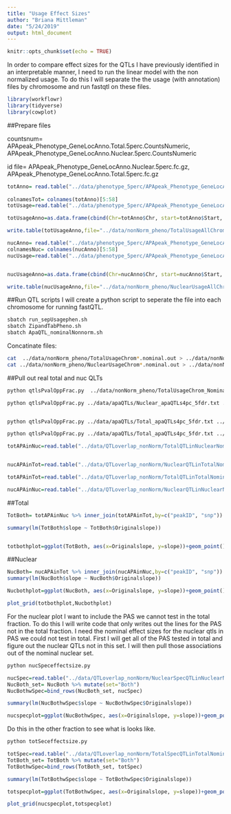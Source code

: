 ```yaml
---
title: "Usage Effect Sizes"
author: "Briana Mittleman"
date: "5/24/2019"
output: html_document
---
```


```r
knitr::opts_chunk$set(echo = TRUE)
```

In order to compare effect sizes for the QTLs I have previously identified in an interpretable manner, I need to run the linear model with the non normalized usage. To do this I will separate the the usage (with annotation) files by chromosome and run fastqtl on these files.  

```r
library(workflowr)
library(tidyverse)
library(cowplot)
```

##Prepare files  

countsnum= APApeak_Phenotype_GeneLocAnno.Total.5perc.CountsNumeric, APApeak_Phenotype_GeneLocAnno.Nuclear.5perc.CountsNumeric

id file= APApeak_Phenotype_GeneLocAnno.Nuclear.5perc.fc.gz, APApeak_Phenotype_GeneLocAnno.Total.5perc.fc.gz



```r
totAnno= read.table("../data/phenotype_5perc/APApeak_Phenotype_GeneLocAnno.Total.5perc.fc.gz", stringsAsFactors = F, header = T) %>% separate(chrom, into=c("Chrchrom", "Start", "End", "ID"),sep=":") %>% mutate(Chr=str_sub(Chrchrom, 4, str_length(Chrchrom)))
                                                                                                                                                                                                                
colnamesTot= colnames(totAnno)[5:58]
totUsage=read.table("../data/phenotype_5perc/APApeak_Phenotype_GeneLocAnno.Total.5perc.CountsNumeric", stringsAsFactors = F, header = F, col.names = colnamesTot) 

totUsageAnno=as.data.frame(cbind(Chr=totAnno$Chr, start=totAnno$Start, end=totAnno$End, ID=totAnno$ID, totUsage ))

write.table(totUsageAnno,file="../data/nonNorm_pheno/TotalUsageAllChrom.txt", col.names = T, row.names = F, quote = F, sep="\t" )
```



```r
nucAnno= read.table("../data/phenotype_5perc/APApeak_Phenotype_GeneLocAnno.Nuclear.5perc.fc.gz", stringsAsFactors = F, header = T)%>% separate(chrom, into=c("Chrchrom", "Start", "End", "ID"),sep=":") %>% mutate(Chr=str_sub(Chrchrom, 4, str_length(Chrchrom)))
colnamesNuc= colnames(nucAnno)[5:58]
nucUsage=read.table("../data/phenotype_5perc/APApeak_Phenotype_GeneLocAnno.Nuclear.5perc.CountsNumeric", stringsAsFactors = F, header = F, col.names = colnamesNuc) 


nucUsageAnno=as.data.frame(cbind(Chr=nucAnno$Chr, start=nucAnno$Start, end=nucAnno$End, ID=nucAnno$ID, nucUsage ))

write.table(nucUsageAnno,file="../data/nonNorm_pheno/NuclearUsageAllChrom.txt", col.names = T, row.names = F, quote = F, sep="\t" )
```


##Run QTL scripts
I will create a python script to seperate the file into each chromosome for running fastQTL.  

```bash
sbatch run_sepUsagephen.sh
sbatch ZipandTabPheno.sh
sbatch ApaQTL_nominalNonnorm.sh
```

Concatinate files:  

```bash
cat  ../data/nonNorm_pheno/TotalUsageChrom*.nominal.out > ../data/nonNorm_pheno/TotalUsageChrom_Nominal_AllChrom.txt
cat ../data/nonNorm_pheno/NuclearUsageChrom*.nominal.out > ../data/nonNorm_pheno/NuclearUsageChrom_Nominal_AllChrom.txt

```

##Pull out real total and nuc QLTs  


```bash
python qtlsPvalOppFrac.py  ../data/nonNorm_pheno/TotalUsageChrom_Nominal_AllChrom.txt ../data/QTLoverlap_nonNorm/NuclearQTLinTotalNominal_nonNorm.txt  

python qtlsPvalOppFrac.py ../data/apaQTLs/Nuclear_apaQTLs4pc_5fdr.txt ../data/nonNorm_pheno/NuclearUsageChrom_Nominal_AllChrom.txt ../data/QTLoverlap_nonNorm/NuclearQTLinNuclearNominal_nonNorm.txt  


python qtlsPvalOppFrac.py ../data/apaQTLs/Total_apaQTLs4pc_5fdr.txt ../data/nonNorm_pheno/TotalUsageChrom_Nominal_AllChrom.txt ../data/QTLoverlap_nonNorm/TotalQTLinTotalNominal_nonNorm.txt  

python qtlsPvalOppFrac.py ../data/apaQTLs/Total_apaQTLs4pc_5fdr.txt ../data/nonNorm_pheno/NuclearUsageChrom_Nominal_AllChrom.txt ../data/QTLoverlap_nonNorm/TotalQTLinNuclearNominal_nonNorm.txt  
```



```r
totAPAinNuc=read.table("../data/QTLoverlap_nonNorm/TotalQTLinNuclearNominal_nonNorm.txt", header = F, stringsAsFactors = F, col.names=c("peakID", "snp", "dist", "pval", "slope"))


nucAPAinTot=read.table("../data/QTLoverlap_nonNorm/NuclearQTLinTotalNominal_nonNorm.txt", header = F, stringsAsFactors = F, col.names=c("peakID", "snp", "dist", "pval", "slope"))

totAPAinTot=read.table("../data/QTLoverlap_nonNorm/TotalQTLinTotalNominal_nonNorm.txt", header = F, stringsAsFactors = F, col.names=c("peakID", "snp", "dist", "pval", "slope")) %>% dplyr::select(peakID, snp, slope) %>% dplyr::rename("Originalslope"=slope)

nucAPAinNuc=read.table("../data/QTLoverlap_nonNorm/NuclearQTLinNuclearNominal_nonNorm.txt", header = F, stringsAsFactors = F, col.names=c("peakID", "snp", "dist", "pval", "slope")) %>% dplyr::select(peakID, snp, slope)%>% dplyr::rename("Originalslope"=slope)
```



##Total

```r
TotBoth= totAPAinNuc %>% inner_join(totAPAinTot,by=c("peakID", "snp"))

summary(lm(TotBoth$slope ~ TotBoth$Originalslope))


totbothplot=ggplot(TotBoth, aes(x=Originalslope, y=slope))+geom_point() + geom_smooth(method="lm") + labs(title="Total apaQTL effect sizes", x="Effect size in Total",y="Effect size in Nucler") + geom_density_2d(col="red") + annotate("text", y=1, x=0, label="R2=.64, slope=0.65")
```
##Nuclear  

```r
NucBoth= nucAPAinTot %>% inner_join(nucAPAinNuc,by=c("peakID", "snp"))
summary(lm(NucBoth$slope ~ NucBoth$Originalslope))

Nucbothplot=ggplot(NucBoth, aes(x=Originalslope, y=slope))+geom_point() + geom_smooth(method="lm") + labs(title="Nuclear apaQTL effect sizes", x="Effect size in Nuclear",y="Effect size in Total") + geom_density_2d(col="red") +  annotate("text", y=1, x=0, label="R2=.76, slope=0.71")
```

```r
plot_grid(totbothplot,Nucbothplot)
```

For the nuclear plot I want to include the PAS we cannot test in the total fraction. To do this I will write code that only writes out the lines for the PAS not in the total fraction. I need the nominal effect sizes for the nuclear qtls in PAS we could not test in total. First I will get all of the PAS tested in total and figure out the nuclear QTLs not in this set. I will then pull those associations out of the nominal nuclear set. 

```bash
python nucSpeceffectsize.py
```

```r
nucSpec=read.table("../data/QTLoverlap_nonNorm/NuclearSpecQTLinNuclearNominal_nonNorm.txt",header = F, stringsAsFactors = F, col.names=c("peakID", "snp", "dist", "pval", "Originalslope")) %>% mutate(slope=0,set="Specific") %>% select(peakID, snp, dist, pval, Originalslope, slope,set)
NucBoth_set= NucBoth %>% mutate(set="Both")
NucBothwSpec=bind_rows(NucBoth_set, nucSpec)
```

```r
summary(lm(NucBothwSpec$slope ~ NucBothwSpec$Originalslope))

nucspecplot=ggplot(NucBothwSpec, aes(x=Originalslope, y=slope))+geom_point(aes( col=set)) + geom_smooth(method="lm") + labs(title="Nuclear apaQTL effect sizes", x="Effect size in Nuclear",y="Effect size in Total") + geom_density_2d(col="red")+  annotate("text", y=1, x=0, label="R2=.66, slope=0.62") + scale_color_brewer(palette = "Dark2")
```
Do this in the other fraction to see what is looks like.

```bash
python totSeceffectsize.py
```


```r
totSpec=read.table("../data/QTLoverlap_nonNorm/TotalSpecQTLinTotalNominal_nonNorm.txt",header = F, stringsAsFactors = F, col.names=c("peakID", "snp", "dist", "pval", "Originalslope")) %>% mutate(slope=0,set="Specific") %>% select(peakID, snp, dist, pval, Originalslope, slope,set)
TotBoth_set= TotBoth %>% mutate(set="Both")
TotBothwSpec=bind_rows(TotBoth_set, totSpec)
```

```r
summary(lm(TotBothwSpec$slope ~ TotBothwSpec$Originalslope))

totspecplot=ggplot(TotBothwSpec, aes(x=Originalslope, y=slope))+geom_point(aes( col=set)) + geom_smooth(method="lm") + labs(title="Total apaQTL effect sizes", x="Effect size in Total",y="Effect size in Nuclear") + geom_density_2d(col="red")+  annotate("text", y=1, x=0, label="R2=.62, slope=0.64") + scale_color_brewer(palette = "Dark2")
```
```r
plot_grid(nucspecplot,totspecplot)
```

